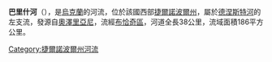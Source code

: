 '''巴里什河'''（{{lang-uk|Бариш}}），是[[烏克蘭|烏克蘭]]的河流，位於該國西部[[捷爾諾波爾州|捷爾諾波爾州]]，屬於[[德涅斯特河|德涅斯特河]]的左支流，發源自[[奧澤里亞尼_(布恰奇區)|奧澤里亞尼]]，流經[[布恰奇區|布恰奇區]]，河道全長38公里，流域面積186平方公里。

{{DEFAULTSORT:Бариш (притока Дністра)}}
[[Category:捷爾諾波爾州河流|Category:捷爾諾波爾州河流]]


{{Ukraine-river-stub}}